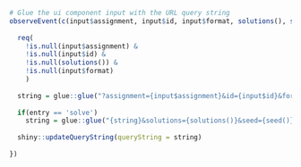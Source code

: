

```r
# Glue the ui component input with the URL query string
observeEvent(c(input$assignment, input$id, input$format, solutions(), seed()), {
  
  req(
    !is.null(input$assignment) & 
    !is.null(input$id) &
    !is.null(solutions()) &
    !is.null(input$format)
    )
  
  string = glue::glue("?assignment={input$assignment}&id={input$id}&format={input$format}")
  
  if(entry == 'solve')
    string = glue::glue("{string}&solutions={solutions()}&seed={seed()}")
  
  shiny::updateQueryString(queryString = string)
  
})

```
